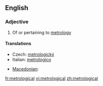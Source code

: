 ==English==

===Adjective===
{{en-adj}}

# Of or pertaining to [[metrology]]

====Translations====
{{trans-top|of or pertaining to metrology}}
* Czech: [[metrologický]] {{m}}
*Italian: [[metrologico]]
{{trans-mid}}
* [[Macedonian]]: {{t|mk|метролошки|m|tr=metroloski|sc=Cyrl}}
{{trans-bottom}}

[[fr:metrological]]
[[vi:metrological]]
[[zh:metrological]]